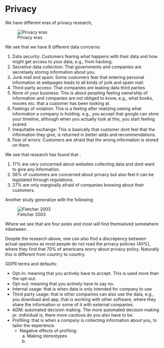 

# Privacy

We have different eras of privacy research,

![Privacy eras](privacy)

We see that we have 8 different data concerns:

1. Data security: Customers fearing what happens with their data and how might get access to your data, e.g., from hacking.
2. Secretive data collection: That governments and companies are secretaely storing information about you.
3. Junk mail and spam: Some customers fear that entering personal information at webpages leads to all kinds of junk and spam mail.
4. Third-party access: That companies are leaking data third parties.
5. None of your business: This is about peopling feeling ownership of information and companies are not obliged to know, e.g., what books, movies etc. that a customer has been looking at.
6. Feelings of violation: This is a feeling after realizing seeing what information a company is holding. e.g., you accept that google can store your timeline, although when you actually look at this, you start feeling scared.
7. Inequitable exchange: This is basically that customer dont feel that the information they give, is returned in better adds and recommendations.
8. Fear of errors: Customers are afraid that the wrong information is stored on them.

We see that research has found that :

1. 17% are very concerned about websites collecting data and dont want to give any information.
2. 56% of customers are concerned about privacy but also feel it can be legislated through regulations.
3. 27% are only marginally afraid of companies knowing about their customers.

Another study generalize with the following:

![Fletcher 2003](fletcher2003)

Where we see that are four poles and most will find themselved somewhere inbetween.

Despite the research above, one can also find a discrepency between actual oppinions as most people do not read the privacy policies (40%), where they find that 70% of americans worry about privacy policy. Naturally this is different from country to country.


GDPR terms and defaults:

+ Opt-in: meaning that you actively have to accept. This is used more than the opt-out.
+ Opt-out: meaning that you actively have to say no.
+ Internal usage: that is when data is only intended for company to use
+ Third party usage: that is other companies can also use the data, e.g., you download and app, that is working with other software, where they share the information or some of it with external companies.
+ ADM: automated decision making. The more automated decision making pr. individual is, there more cautious do you also have to be.
+ Profiling: that is when a company is collecting information about you, to tailor the experience.
  + Negative effects of profiling:
    a. Making stereotypes
    b. 